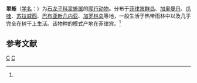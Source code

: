 {{Speciesbox
| taxon = Lamprolepis smaragdina
| image = Lamprolepis smaragdina philippinica from Palanan - ZooKeys-266-001-g060.jpg
| image_caption = ''Lamprolepis smaragdina philippinica''
| binomial_authority = (Lesson, 1830)<ref name='id4550'>{{cite web| url =http://www.bioinfo.cn/db05/BjdwSpecies.php?action=view&id=4550| title =翠蜥| work =《中国动物物种编目数据库》| publisher =中国科学院微生物研究所| author =中国科学院动物研究所| accessdate =2009-04-11| deadurl =yes| archiveurl =https://web.archive.org/web/20160305044525/http://www.bioinfo.cn/db05/BjdwSpecies.php?action=view&id=4550| archivedate =2016-03-05}}</ref>
}}

'''翠蜥'''（[[学名|学名]]：{{lang|la|''Lamprolepis smaragdina''}}）为[[石龙子科|石龙子科]][[翠蜥属|翠蜥属]]的[[爬行动物|爬行动物]]。分布于[[菲律宾群岛|菲律宾群岛]]、[[加里曼丹|加里曼丹]]、[[爪哇|爪哇]]、[[苏拉威西|苏拉威西]]、[[巴布亚新几内亚|巴布亚新几内亚]]、[[加罗林岛|加罗林岛]]等地，一般生活于热带雨林中以及几乎完全在树干上生活。该物种的模式产地在菲律宾。<ref name='id4550'/>

== 参考文献 ==
{{reflist}}

{{lizard-stub}}
{{taxonbar}}
[[Category:_1830年描述的动物|C]]
[[Category:翠蜥属|C]]